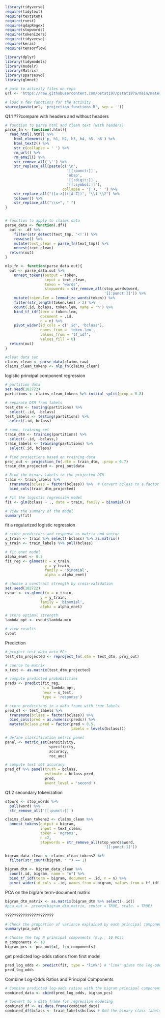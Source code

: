 ```r
library(tidyverse)
require(tidytext)
require(textstem)
require(rvest)
require(qdapRegex)
require(stopwords)
require(tokenizers)
require(tidyverse)
require(keras)
require(tensorflow)

library(dplyr)
library(tidymodels)
library(modelr)
library(Matrix)
library(sparsesvd)
library(glmnet)
```

```r
# path to activity files on repo
url <- 'https://raw.githubusercontent.com/pstat197/pstat197a/main/materials/activities/data/'

# load a few functions for the activity
source(paste(url, 'projection-functions.R', sep = ''))
```

Q1.1
???compare with headers and without headers
```r
# function to parse html and clean text (with headers)
parse_fn <- function(.html){
  read_html(.html) %>%
    html_elements('p, h1, h2, h3, h4, h5, h6') %>%
    html_text2() %>%
    str_c(collapse = ' ') %>%
    rm_url() %>%
    rm_email() %>%
    str_remove_all('\'') %>%
    str_replace_all(paste(c('\n', 
                            '[[:punct:]]', 
                            'nbsp', 
                            '[[:digit:]]', 
                            '[[:symbol:]]'),
                          collapse = '|'), ' ') %>%
    str_replace_all("([a-z])([A-Z])", "\\1 \\2") %>%
    tolower() %>%
    str_replace_all("\\s+", " ")
}


# function to apply to claims data
parse_data <- function(.df){
  out <- .df %>%
    filter(str_detect(text_tmp, '<!')) %>%
    rowwise() %>%
    mutate(text_clean = parse_fn(text_tmp)) %>%
    unnest(text_clean) 
  return(out)
}

nlp_fn <- function(parse_data.out){
  out <- parse_data.out %>% 
    unnest_tokens(output = token, 
                  input = text_clean, 
                  token = 'words',
                  stopwords = str_remove_all(stop_words$word, 
                                             '[[:punct:]]')) %>%
    mutate(token.lem = lemmatize_words(token)) %>%
    filter(str_length(token.lem) > 2) %>%
    count(.id, bclass, token.lem, name = 'n') %>%
    bind_tf_idf(term = token.lem, 
                document = .id,
                n = n) %>%
    pivot_wider(id_cols = c('.id', 'bclass'),
                names_from = 'token.lem',
                values_from = 'tf_idf',
                values_fill = 0)
  return(out)
}

#clean data set
claims_clean <- parse_data(claims_raw)
claims_clean_tokens <- nlp_fn(claims_clean)
```

logistic principal component regression
```r
# partition data
set.seed(102722)
partitions <- claims_clean_tokens %>% initial_split(prop = 0.8)

# separate DTM from labels
test_dtm <- testing(partitions) %>%
  select(-.id, -bclass)
test_labels <- testing(partitions) %>%
  select(.id, bclass)

# same, training set
train_dtm <- training(partitions) %>%
  select(-.id, -bclass,)
train_labels <- training(partitions) %>%
  select(.id, bclass)
```

```r
# find projections based on training data
proj_out <- projection_fn(.dtm = train_dtm, .prop = 0.7)
train_dtm_projected <- proj_out$data
```

```r
# Bind the binary labels to the projected DTM
train <- train_labels %>%
  transmute(bclass = factor(bclass)) %>%  # Convert bclass to a factor for logistic regression
  bind_cols(train_dtm_projected)

# Fit the logistic regression model
fit <- glm(bclass ~ ., data = train, family = binomial())

# View the summary of the model
summary(fit)
```

fit a regularized logistic regression
```r
# store predictors and response as matrix and vector
x_train <- train %>% select(-bclass) %>% as.matrix()
y_train <- train_labels %>% pull(bclass)

# fit enet model
alpha_enet <- 0.3
fit_reg <- glmnet(x = x_train, 
                  y = y_train, 
                  family = 'binomial',
                  alpha = alpha_enet)

# choose a constrait strength by cross-validation
set.seed(102722)
cvout <- cv.glmnet(x = x_train, 
                y = y_train, 
                family = 'binomial',
                alpha = alpha_enet)

# store optimal strength
lambda_opt <- cvout$lambda.min

# view results
cvout
```

Prediction
```r
# project test data onto PCs
test_dtm_projected <- reproject_fn(.dtm = test_dtm, proj_out)

# coerce to matrix
x_test <- as.matrix(test_dtm_projected)

# compute predicted probabilities
preds <- predict(fit_reg, 
                 s = lambda_opt, 
                 newx = x_test,
                 type = 'response')
```

```r
# store predictions in a data frame with true labels
pred_df <- test_labels %>%
  transmute(bclass = factor(bclass)) %>%
  bind_cols(pred = as.numeric(preds)) %>%
  mutate(bclass.pred = factor(pred > 0.5, 
                              labels = levels(bclass)))

# define classification metric panel 
panel <- metric_set(sensitivity, 
                    specificity, 
                    accuracy, 
                    roc_auc)

# compute test set accuracy
pred_df %>% panel(truth = bclass, 
                  estimate = bclass.pred, 
                  pred, 
                  event_level = 'second')
```

Q1.2
secondary tokenization
```r
stpwrd <- stop_words %>%
  pull(word) %>%
  str_remove_all('[[:punct:]]')

claims_clean_tokens2 <- claims_clean %>%
  unnest_tokens(output = bigram,
                input = text_clean,
                token = 'ngrams',
                n =2,
                stopwords = str_remove_all(stop_words$word, 
                                             '[[:punct:]]'))
```

```r
bigram_data_clean <- claims_clean_tokens2 %>%
  filter(str_count(bigram, " ") == 1)

bigram_dtm <- bigram_data_clean %>%
  count(.id, bigram, name = "n") %>%
  bind_tf_idf(term = bigram, document = .id, n = n) %>%
  pivot_wider(id_cols = .id, names_from = bigram, values_from = tf_idf, values_fill = 0)
```

PCA on the bigram term-document matrix
```r
bigram_dtm_matrix <- as.matrix(bigram_dtm %>% select(-.id))
#pca_out <- prcomp(bigram_dtm_matrix, center = TRUE, scale. = TRUE)
```
??????????????????????
```r
# Check the proportion of variance explained by each principal component
summary(pca_out)

# Choose the top N principal components (e.g., 10 PCs)
n_components <- 10
bigram_pcs <- pca_out$x[, 1:n_components]
```

get predicted log-odds rations from first model
```r
pred_log_odds <- predict(fit, type = "link") # "link" gives the log-odds
pred_log_odds
```

Combine Log-Odds Ratios and Principal Components
```r
# Combine predicted log-odds ratios with the bigram principal components
combined_data <- cbind(pred_log_odds, bigram_pcs)
```

```r
# Convert to a data frame for regression modeling
combined_df <- as.data.frame(combined_data)
combined_df$bclass <- train_labels$bclass # Add the binary class labels
```





